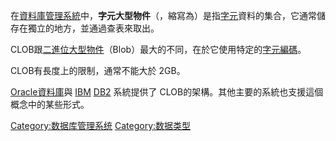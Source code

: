 {{expand|time=2010-07-15T23:49:55+00:00}}
{{unreferenced|time=2010-07-15T23:49:55+00:00}}
{{noteTA
|G1=IT
}}
在[[資料庫管理系統|資料庫管理系統]]中，'''字元大型物件'''（{{lang-en|Character Large Object}}，縮寫為{{lang|en|CLOB}}）是指[[字元|字元]]資料的集合，它通常儲存在獨立的地方，並通過查表來取出。

CLOB跟[[二進位大型物件|二進位大型物件]]（Blob）最大的不同，在於它使用特定的[[字元編碼|字元編碼]]。

CLOB有長度上的限制，通常不能大於 2GB。

[[Oracle資料庫|Oracle資料庫]]與 [[IBM|IBM]] [[DB2|DB2]] 系統提供了 CLOB的架構。其他主要的系統也支援這個概念中的某些形式。

{{DEFAULTSORT:CLOB}}
[[Category:数据库管理系统|Category:数据库管理系统]]
[[Category:数据类型|Category:数据类型]]


{{Database-software-stub}}